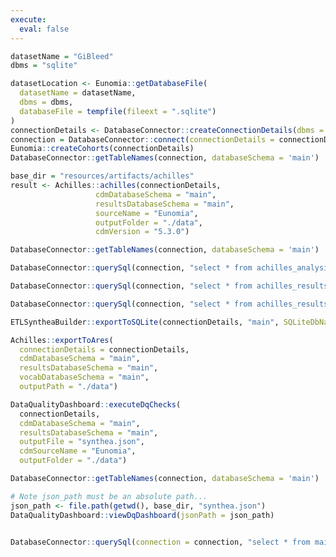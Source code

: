 ---
execute:
  eval: false
---

```{r}
datasetName = "GiBleed"
dbms = "sqlite"

datasetLocation <- Eunomia::getDatabaseFile(
  datasetName = datasetName, 
  dbms = dbms, 
  databaseFile = tempfile(fileext = ".sqlite")
)
connectionDetails <- DatabaseConnector::createConnectionDetails(dbms = dbms, server = datasetLocation)
connection = DatabaseConnector::connect(connectionDetails = connectionDetails)
Eunomia::createCohorts(connectionDetails)
DatabaseConnector::getTableNames(connection, databaseSchema = 'main')
```

```{r}
base_dir = "resources/artifacts/achilles"
result <- Achilles::achilles(connectionDetails,
                   cdmDatabaseSchema = "main",
                   resultsDatabaseSchema = "main",
                   sourceName = "Eunomia",
                   outputFolder = "./data",
                   cdmVersion = "5.3.0")
```

```{r}
DatabaseConnector::getTableNames(connection, databaseSchema = 'main')
```

```{r}
DatabaseConnector::querySql(connection, "select * from achilles_analysis limit 100")
```

```{r}
DatabaseConnector::querySql(connection, "select * from achilles_results limit 100")
```

```{r}
DatabaseConnector::querySql(connection, "select * from achilles_results_dist limit 100")
```

```{r}
ETLSyntheaBuilder::exportToSQLite(connectionDetails, "main", SQLiteDbName = "eunomia-achilles.sqlite")
```

```{r}
Achilles::exportToAres(
  connectionDetails = connectionDetails,
  cdmDatabaseSchema = "main",
  resultsDatabaseSchema = "main",
  vocabDatabaseSchema = "main",
  outputPath = "./data")
```

```{r}
DataQualityDashboard::executeDqChecks(
  connectionDetails,
  cdmDatabaseSchema = "main",
  resultsDatabaseSchema = "main",
  outputFile = "synthea.json",
  cdmSourceName = "Eunomia",
  outputFolder = "./data")
```

```{r}
DatabaseConnector::getTableNames(connection, databaseSchema = 'main')
```

```{r}
# Note json_path must be an absolute path...
json_path <- file.path(getwd(), base_dir, "synthea.json")
DataQualityDashboard::viewDqDashboard(jsonPath = json_path)
     
```

```{r}
DatabaseConnector::querySql(connection = connection, "select * from main.\"main.dqdashboard_results\"")
```
